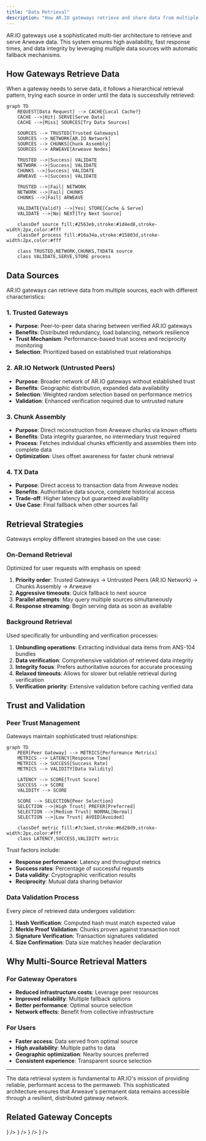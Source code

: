 ```yaml
---
title: "Data Retrieval"
description: "How AR.IO gateways retrieve and share data from multiple sources including trusted peers and Arweave nodes"
---
```



AR.IO gateways use a sophisticated multi-tier architecture to retrieve and serve Arweave data. This system ensures high availability, fast response times, and data integrity by leveraging multiple data sources with automatic fallback mechanisms.

## How Gateways Retrieve Data

When a gateway needs to serve data, it follows a hierarchical retrieval pattern, trying each source in order until the data is successfully retrieved:

```mermaid
graph TD
    REQUEST[Data Request] --> CACHE{Local Cache?}
    CACHE -->|Hit| SERVE[Serve Data]
    CACHE -->|Miss| SOURCES[Try Data Sources]
    
    SOURCES --> TRUSTED[Trusted Gateways]
    SOURCES --> NETWORK[AR.IO Network]
    SOURCES --> CHUNKS[Chunk Assembly]
    SOURCES --> ARWEAVE[Arweave Nodes]
    
    TRUSTED -->|Success| VALIDATE
    NETWORK -->|Success| VALIDATE
    CHUNKS -->|Success| VALIDATE
    ARWEAVE -->|Success| VALIDATE
    
    TRUSTED -->|Fail| NETWORK
    NETWORK -->|Fail| CHUNKS
    CHUNKS -->|Fail| ARWEAVE
    
    VALIDATE{Valid?} -->|Yes| STORE[Cache & Serve]
    VALIDATE -->|No| NEXT[Try Next Source]
    
    classDef source fill:#2563eb,stroke:#1d4ed8,stroke-width:2px,color:#fff
    classDef process fill:#16a34a,stroke:#15803d,stroke-width:2px,color:#fff
    
    class TRUSTED,NETWORK,CHUNKS,TXDATA source
    class VALIDATE,SERVE,STORE process
```

## Data Sources

AR.IO gateways can retrieve data from multiple sources, each with different characteristics:

### 1. Trusted Gateways
- **Purpose**: Peer-to-peer data sharing between verified AR.IO gateways
- **Benefits**: Distributed redundancy, load balancing, network resilience
- **Trust Mechanism**: Performance-based trust scores and reciprocity monitoring
- **Selection**: Prioritized based on established trust relationships

### 2. AR.IO Network (Untrusted Peers)
- **Purpose**: Broader network of AR.IO gateways without established trust
- **Benefits**: Geographic distribution, expanded data availability
- **Selection**: Weighted random selection based on performance metrics
- **Validation**: Enhanced verification required due to untrusted nature

### 3. Chunk Assembly
- **Purpose**: Direct reconstruction from Arweave chunks via known offsets
- **Benefits**: Data integrity guarantee, no intermediary trust required
- **Process**: Fetches individual chunks efficiently and assembles them into complete data
- **Optimization**: Uses offset awareness for faster chunk retrieval

### 4. TX Data
- **Purpose**: Direct access to transaction data from Arweave nodes
- **Benefits**: Authoritative data source, complete historical access
- **Trade-off**: Higher latency but guaranteed availability
- **Use Case**: Final fallback when other sources fail


## Retrieval Strategies

Gateways employ different strategies based on the use case:

### On-Demand Retrieval
Optimized for user requests with emphasis on speed:
1. **Priority order**: Trusted Gateways → Untrusted Peers (AR.IO Network) → Chunks Assembly → Arweave
2. **Aggressive timeouts**: Quick fallback to next source
3. **Parallel attempts**: May query multiple sources simultaneously
4. **Response streaming**: Begin serving data as soon as available

### Background Retrieval
Used specifically for unbundling and verification processes:
1. **Unbundling operations**: Extracting individual data items from ANS-104 bundles
2. **Data verification**: Comprehensive validation of retrieved data integrity
3. **Integrity focus**: Prefers authoritative sources for accurate processing
4. **Relaxed timeouts**: Allows for slower but reliable retrieval during verification
5. **Verification priority**: Extensive validation before caching verified data

## Trust and Validation

### Peer Trust Management
Gateways maintain sophisticated trust relationships:

```mermaid
graph TD
    PEER[Peer Gateway] --> METRICS[Performance Metrics]
    METRICS --> LATENCY[Response Time]
    METRICS --> SUCCESS[Success Rate]
    METRICS --> VALIDITY[Data Validity]
    
    LATENCY --> SCORE[Trust Score]
    SUCCESS --> SCORE
    VALIDITY --> SCORE
    
    SCORE --> SELECTION{Peer Selection}
    SELECTION -->|High Trust| PREFER[Preferred]
    SELECTION -->|Medium Trust| NORMAL[Normal]
    SELECTION -->|Low Trust| AVOID[Avoided]
    
    classDef metric fill:#7c3aed,stroke:#6d28d9,stroke-width:2px,color:#fff
    class LATENCY,SUCCESS,VALIDITY metric
```

Trust factors include:
- **Response performance**: Latency and throughput metrics
- **Success rates**: Percentage of successful requests
- **Data validity**: Cryptographic verification results
- **Reciprocity**: Mutual data sharing behavior

### Data Validation Process
Every piece of retrieved data undergoes validation:

1. **Hash Verification**: Computed hash must match expected value
2. **Merkle Proof Validation**: Chunks proven against transaction root
3. **Signature Verification**: Transaction signatures validated
4. **Size Confirmation**: Data size matches header declaration



## Why Multi-Source Retrieval Matters

### For Gateway Operators
- **Reduced infrastructure costs**: Leverage peer resources
- **Improved reliability**: Multiple fallback options
- **Better performance**: Optimal source selection
- **Network effects**: Benefit from collective infrastructure

### For Users
- **Faster access**: Data served from optimal source
- **High availability**: Multiple paths to data
- **Geographic optimization**: Nearby sources preferred
- **Consistent experience**: Transparent source selection


---

The data retrieval system is fundamental to AR.IO's mission of providing reliable, performant access to the permaweb. This sophisticated architecture ensures that Arweave's permanent data remains accessible through a resilient, distributed gateway network.

## Related Gateway Concepts

<Cards>
  <Card 
    title="Data Verification" 
    description="Learn how gateways ensure data integrity through cryptographic verification"
    href="/learn/gateways/data-verification"
    icon={<Shield className="w-8 h-8" />}
  />
  <Card 
    title="Gateway Architecture" 
    description="Understand the technical architecture and design decisions of AR.IO gateways"
    href="/learn/gateways/architecture"
    icon={<Cpu className="w-8 h-8" />}
  />
  <Card 
    title="Access Data" 
    description="Practical guide to retrieving data from Arweave using various methods"
    href="/build/access"
    icon={<Globe className="w-8 h-8" />}
  />
  <Card 
    title="Optimize Your Gateway" 
    description="Configure indexing and filtering to optimize gateway performance"
    href="/build/run-a-gateway/manage/filters"
    icon={<Settings className="w-8 h-8" />}
  />
</Cards>
